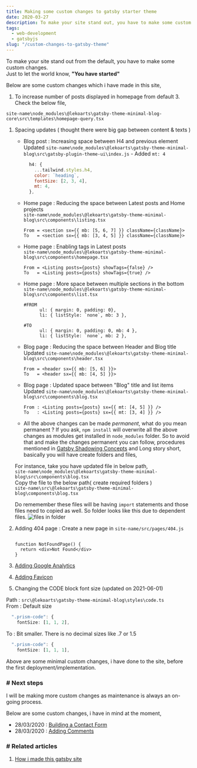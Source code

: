 ```yaml
---
title: Making some custom changes to gatsby starter theme
date: 2020-03-27
description: To make your site stand out, you have to make some custom changes 
tags:
  - web-development
  - gatsbyjs
slug: "/custom-changes-to-gatsby-theme"
---
```


To make your site stand out from the default, you have to make some custom changes.    
Just to let the world know, **"You have started"**

Below are some custom changes which i have made in this site, 

1. To increase number of posts displayed in homepage from default 3. Check the below file, 
  ```text
  site-name\node_modules\@lekoarts\gatsby-theme-minimal-blog-core\src\templates\homepage-query.tsx
  ```

1. Spacing updates ( thought there were big gap between content & texts )
    + Blog post : Increasing space between H4 and previous element    
      Updated `site-name\node_modules\@lekoarts\gatsby-theme-minimal-blog\src\gatsby-plugin-theme-ui\index.js` - Added `mt: 4`    

      ```js
        h4: {
          ...tailwind.styles.h4,
          color: `heading`,
          fontSize: [2, 3, 4],
          mt: 4,
        },
      ```    

    + Home page : Reducing the space between Latest posts and Home projects    
    ```site-name\node_modules\@lekoarts\gatsby-theme-minimal-blog\src\components\listing.tsx```

      ```text
      From = <section sx={{ mb: [5, 6, 7] }} className={className}>
      To   = <section sx={{ mb: [3, 4, 5] }} className={className}>
      ```    
      
    + Home page : Enabling tags in Latest posts    
    ```site-name\node_modules\@lekoarts\gatsby-theme-minimal-blog\src\components\homepage.tsx```

      ```text
      From = <Listing posts={posts} showTags={false} />
      To   = <Listing posts={posts} showTags={true} />
      ```    
      
    + Home page : More space between multiple sections in the bottom    
    ```site-name\node_modules\@lekoarts\gatsby-theme-minimal-blog\src\components\list.tsx```

      ```text
      #FROM 
            ul: { margin: 0, padding: 0},
            li: { listStyle: `none`, mb: 3 },

      #TO
            ul: { margin: 0, padding: 0, mb: 4 },
            li: { listStyle: `none`, mb: 2 },
      ```    

    + Blog page : Reducing the space between Header and Blog title    
      Updated ```site-name\node_modules\@lekoarts\gatsby-theme-minimal-blog\src\components\header.tsx``` 

      ```text
      From = <header sx={{ mb: [5, 6] }}>
      To   = <header sx={{ mb: [4, 5] }}>
      ```    

    + Blog page : Updated space between "Blog" title and list items    
      Updated ```site-name\node_modules\@lekoarts\gatsby-theme-minimal-blog\src\components\blog.tsx```

      ```text 
      From : <Listing posts={posts} sx={{ mt: [4, 5] }} />
      To   : <Listing posts={posts} sx={{ mt: [3, 4] }} />
      ```    
    + All the above changes can be made *permanent*, what do you mean permanent ? If you ask, `npm install` will overwrite all the above changes as modules get installed in `node_modules` folder. So to avoid that and make the changes permanent you can follow, procedures mentioned in [Gatsby Shadowing Concepts](https://www.gatsbyjs.org/docs/themes/shadowing/) and Long story short, basically you will have create folders and files, 

    For instance, take you have updated file in below path,    
    `site-name\node_modules\@lekoarts\gatsby-theme-minimal-blog\src\components\blog.tsx`    
    Copy the file to the below path( create required folders )    
    `site-name\src\@lekoarts\gatsby-theme-minimal-blog\components\blog.tsx`

     Do rememember these files will be having `import` statements and those files need to copied as well. So folder looks like this due to dependent files. 
     ![files in folder](./cc1.PNG)  

1. Adding 404 page : Create a new page in `site-name/src/pages/404.js` 
    ```text

    function NotFoundPage() {
      return <div>Not Found</div>
    }

    ```

1. [Adding Google Analytics](/google-analytics)

1. [Adding Favicon](/adding-favicon-to-gatsby)

1. Changing the CODE block font size (updated on 2021-06-01)  

  Path : `src\@lekoarts\gatsby-theme-minimal-blog\styles\code.ts`     
  From : Default size
  ```ts
    ".prism-code": {
      fontSize: [1, 1, 2],
  ```

  To : Bit smaller. There is no decimal sizes like .7 or 1.5
  ```ts
    ".prism-code": {
      fontSize: [1, 1, 1],
  ```

Above are some minimal custom changes, i have done to the site, before the first deployment/implementation. 

### # Next steps 

I will be making more custom changes as maintenance is always an on-going process. 

Below are some custom changes, i have in mind at the moment, 

* 28/03/2020 : [Building a Contact Form](https://www.gatsbyjs.org/docs/building-a-contact-form/)
* 28/03/2020 : [Adding Comments](https://www.gatsbyjs.org/docs/adding-comments/)


### # Related articles
1. [How i made this gatsby site](../how-i-made-this-site)